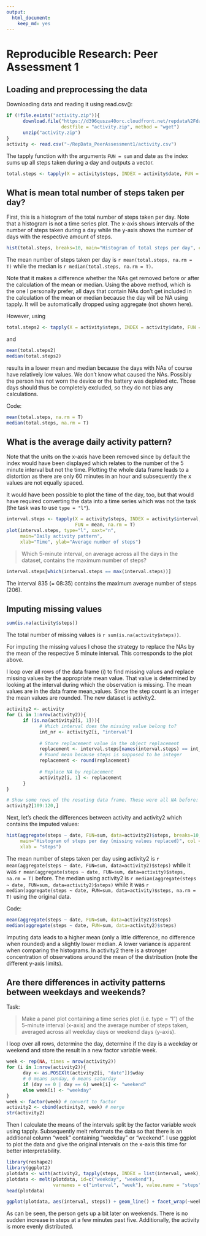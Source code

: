 ```yaml
---
output:
  html_document:
    keep_md: yes
---
```

# Reproducible Research: Peer Assessment 1

## Loading and preprocessing the data
Downloading data and reading it using read.csv():

```r
if (!file.exists("activity.zip")){
      download.file("https://d396qusza40orc.cloudfront.net/repdata%2Fdata%2Factivity.zip",
                    destfile = "activity.zip", method = "wget")
      unzip("activity.zip")
}
activity <- read.csv("~/RepData_PeerAssessment1/activity.csv")
```

The tapply function with the arguments `FUN = sum` and date as the index sums 
up all steps taken during a day and outputs a vector.
```r
total.steps <- tapply(X = activity$steps, INDEX = activity$date, FUN = sum)
```

## What is mean total number of steps taken per day?
First, this is a histogram of the total number of steps taken per day. Note that
a histogram is not a time series plot. The x-axis shows intervals of the number
of steps taken during a day while the y-axis shows the number of days with
the respective amount of steps.
```r
hist(total.steps, breaks=10, main="Histogram of total steps per day", col="gray")
```

The mean number of steps taken per day is 
`r mean(total.steps, na.rm = T)`
while the median is 
`r median(total.steps, na.rm = T)`.

Note that it makes a difference whether the NAs get removed before or after the
calculation of the mean or median. Using the above method, which is the one I 
personally prefer, all days that contain NAs don't get included in the calculation
of the mean or median because the day will be NA using tapply. It will be 
automatically dropped using aggregate (not shown here).

However, using 
```r
total.steps2 <- tapply(X = activity$steps, INDEX = activity$date, FUN = sum, na.rm=T)
```
and 
```r
mean(total.steps2)
median(total.steps2)
```
results in a lower mean and median because the days with NAs of course have
relatively low values. We don't know what caused the NAs. Possibly the person has not
worn the device or the battery was depleted etc. Those days should thus be 
completely excluded, so they do not bias any calculations.

Code:
```r
mean(total.steps, na.rm = T)
median(total.steps, na.rm = T)
```

## What is the average daily activity pattern?
Note that the units on the x-axis have been removed
since by default the index would have been displayed which relates to the 
number of the 5 minute interval but not the time. Plotting the whole data frame
leads to a distortion as there are only 60 minutes in an hour and subsequently
the x values are not equally spaced.

It would have been possible to plot the time of the day, too, but that would 
have required converting the data into a time series which was not the task
(the task was to use `type = "l"`).
```r
interval.steps <- tapply(X = activity$steps, INDEX = activity$interval, 
                         FUN = mean, na.rm = T)
plot(interval.steps, type="l", xaxt="n",
     main="Daily activity pattern", 
     xlab="Time", ylab="Average number of steps")
```

> Which 5-minute interval, on average across all the days in the dataset, 
> contains the maximum number of steps?

```r
interval.steps[which(interval.steps == max(interval.steps))]
```

The interval 835 (= 08:35) contains the maximum average number of steps (206).

## Imputing missing values
```r
sum(is.na(activity$steps))
```
The total number of missing values is `r sum(is.na(activity$steps))`.

For imputing the missing values I chose the strategy to replace the NAs by 
the mean of the respective 5 minute interval. This corresponds to the plot above.

I loop over all rows of the data frame (i) to find missing values
and replace missing values by the appropriate mean value. That value is 
determined by looking at the interval during which the observation is missing.
The mean values are in the data frame mean_values. Since the step count is an
integer the mean values are rounded. The new dataset is activity2.

```r
activity2 <- activity
for (i in 1:nrow(activity2)){
      if (is.na(activity2[i, 1])){
            # Which interval does the missing value belong to?
            int_nr <- activity2[i, "interval"]
            
            # Store replacement value in the object replacement
            replacement <- interval.steps[names(interval.steps) == int_nr]
            # Round mean because steps is supposed to be integer
            replacement <- round(replacement)
            
            # Replace NA by replacement
            activity2[i, 1] <- replacement
      }
}

# Show some rows of the resuting data frame. These were all NA before:
activity2[109:120,]
```

Next, let's check the differences between activity and activity2 which contains
the imputed values:

```r
hist(aggregate(steps ~ date, FUN=sum, data=activity2)$steps, breaks=10,
     main="Histogram of steps per day (missing values replaced)", col = "gray",
     xlab = "steps")
```

The mean number of steps taken per day using activity2 is 
`r mean(aggregate(steps ~ date, FUN=sum, data=activity2)$steps)`
while it was 
`r mean(aggregate(steps ~ date, FUN=sum, data=activity)$steps, na.rm = T)`
before.
The median using activity2 is 
`r median(aggregate(steps ~ date, FUN=sum, data=activity2)$steps)`
while it was 
`r median(aggregate(steps ~ date, FUN=sum, data=activity)$steps, na.rm = T)`
using the original data.

Code:
```r
mean(aggregate(steps ~ date, FUN=sum, data=activity2)$steps)
median(aggregate(steps ~ date, FUN=sum, data=activity2)$steps)
```

Imputing data leads to a higher mean (only a little difference, no difference 
when rounded) and a slightly lower median. 
A lower variance is
apparent when comparing the histograms. In activity2 there is a stronger
concentration of observations around the mean of the distribution (note the 
different y-axis limits).

## Are there differences in activity patterns between weekdays and weekends?

Task:

> Make a panel plot containing a time series plot (i.e. type = "l") of 
> the 5-minute interval (x-axis) and the average number of steps taken, 
> averaged across all weekday days or weekend days (y-axis).

I loop over all rows, determine the day, determine if the day is a weekday or 
weekend and store the result in a new factor variable week.

```r
week <- rep(NA, times = nrow(activity2))
for (i in 1:nrow(activity2)){
      day <- as.POSIXlt(activity2[i, "date"])$wday
      # 0 means sunday, 6 means saturday
      if (day == 0 | day == 6) week[i] <- "weekend"
      else week[i] <- "weekday"
}
week <- factor(week) # convert to factor
activity2 <- cbind(activity2, week) # merge
str(activity2)
```

Then I calculate the means of the intervals split by the factor variable week
using tapply. Subsequently melt reformats the data so that there is an 
additional column "week" containing "weekday" or "weekend". I use ggplot to
plot the data and give the original intervals on the x-axis this time for 
better interpretability.

```r
library(reshape2)
library(ggplot2)
plotdata <- with(activity2, tapply(steps, INDEX = list(interval, week), mean))
plotdata <- melt(plotdata, id=c("weekday", "weekend"),
                 varnames = c("interval", "week"), value.name = "steps")
head(plotdata)

ggplot(plotdata, aes(interval, steps)) + geom_line() + facet_wrap(~week, nrow=2)
```

As can be seen, the person gets up a bit later on weekends. There is no sudden
increase in steps at a few minutes past five. Additionally, the activity is more 
evenly distributed.